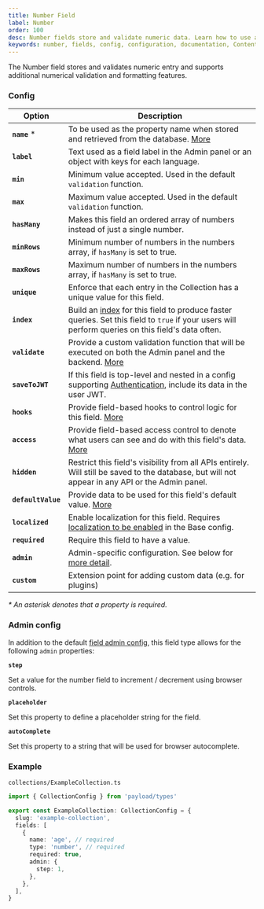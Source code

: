 ```yaml
---
title: Number Field
label: Number
order: 100
desc: Number fields store and validate numeric data. Learn how to use and format Number fields, see examples and Number field options.
keywords: number, fields, config, configuration, documentation, Content Management System, cms, headless, javascript, node, react, nextjs
---
```


<Banner>
  The Number field stores and validates numeric entry and supports additional numerical validation
  and formatting features.
</Banner>

<LightDarkImage
  srcLight="https://payloadcms.com/images/docs/fields/number.png"
  srcDark="https://payloadcms.com/images/docs/fields/number-dark.png"
  alt="Shows a Number field in the Payload admin panel"
  caption="Admin panel screenshot of a Number field"
/>

### Config

| Option             | Description                                                                                                                                                                          |
|--------------------|--------------------------------------------------------------------------------------------------------------------------------------------------------------------------------------|
| **`name`** \*      | To be used as the property name when stored and retrieved from the database. [More](/docs/fields/overview#field-names)                                                               |
| **`label`**        | Text used as a field label in the Admin panel or an object with keys for each language.                                                                                              |
| **`min`**          | Minimum value accepted. Used in the default `validation` function.                                                                                                                   |
| **`max`**          | Maximum value accepted. Used in the default `validation` function.                                                                                                                   |
| **`hasMany`**      | Makes this field an ordered array of numbers instead of just a single number.                                                                                                        |
| **`minRows`**      | Minimum number of numbers in the numbers array, if `hasMany` is set to true.                                                                                                         |
| **`maxRows`**      | Maximum number of numbers in the numbers array, if `hasMany` is set to true.                                                                                                         |
| **`unique`**       | Enforce that each entry in the Collection has a unique value for this field.                                                                                                         |
| **`index`**        | Build an [index](/docs/database/overview) for this field to produce faster queries. Set this field to `true` if your users will perform queries on this field's data often.          |
| **`validate`**     | Provide a custom validation function that will be executed on both the Admin panel and the backend. [More](/docs/fields/overview#validation)                                         |
| **`saveToJWT`**    | If this field is top-level and nested in a config supporting [Authentication](/docs/authentication/config), include its data in the user JWT.                                        |
| **`hooks`**        | Provide field-based hooks to control logic for this field. [More](/docs/fields/overview#field-level-hooks)                                                                           |
| **`access`**       | Provide field-based access control to denote what users can see and do with this field's data. [More](/docs/fields/overview#field-level-access-control)                              |
| **`hidden`**       | Restrict this field's visibility from all APIs entirely. Will still be saved to the database, but will not appear in any API or the Admin panel.                                     |
| **`defaultValue`** | Provide data to be used for this field's default value. [More](/docs/fields/overview#default-values)                                                                                 |
| **`localized`**    | Enable localization for this field. Requires [localization to be enabled](/docs/configuration/localization) in the Base config.                                                      |
| **`required`**     | Require this field to have a value.                                                                                                                                                  |
| **`admin`**        | Admin-specific configuration. See below for [more detail](#admin-config).                                                                                                            |
| **`custom`**       | Extension point for adding custom data (e.g. for plugins)                                                                                                                            |

_\* An asterisk denotes that a property is required._

### Admin config

In addition to the default [field admin config](/docs/fields/overview#admin-config), this field type allows for the following `admin` properties:

**`step`**

Set a value for the number field to increment / decrement using browser controls.

**`placeholder`**

Set this property to define a placeholder string for the field.

**`autoComplete`**

Set this property to a string that will be used for browser autocomplete.

### Example

`collections/ExampleCollection.ts`

```ts
import { CollectionConfig } from 'payload/types'

export const ExampleCollection: CollectionConfig = {
  slug: 'example-collection',
  fields: [
    {
      name: 'age', // required
      type: 'number', // required
      required: true,
      admin: {
        step: 1,
      },
    },
  ],
}
```
